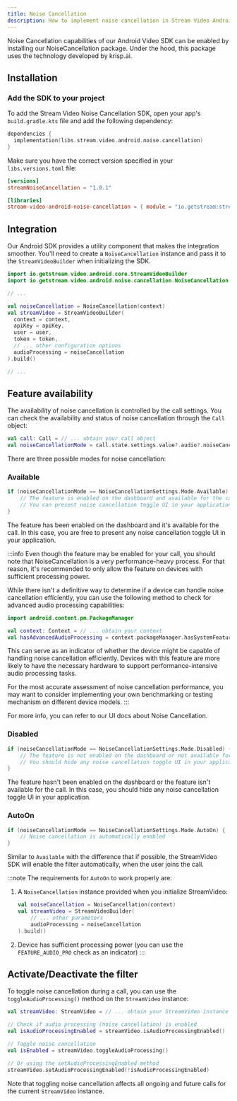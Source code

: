 ```yaml
---
title: Noise Cancellation
description: How to implement noise cancellation in Stream Video Android SDK
---
```


Noise Cancellation capabilities of our Android Video SDK can be enabled by installing our NoiseCancellation package. Under the hood, this package uses the technology developed by krisp.ai.

## Installation

### Add the SDK to your project

To add the Stream Video Noise Cancellation SDK, open your app's `build.gradle.kts` file and add the following dependency:
```kotlin
dependencies {
  implementation(libs.stream.video.android.noise.cancellation)
}
```

Make sure you have the correct version specified in your `libs.versions.toml` file:

```toml
[versions]
streamNoiseCancellation = "1.0.1"

[libraries]
stream-video-android-noise-cancellation = { module = "io.getstream:stream-video-android-noise-cancellation", version.ref = "streamNoiseCancellation" }
```

## Integration

Our Android SDK provides a utility component that makes the integration smoother. You'll need to create a `NoiseCancellation` instance and pass it to the `StreamVideoBuilder` when initializing the SDK.
```kotlin
import io.getstream.video.android.core.StreamVideoBuilder
import io.getstream.video.android.noise.cancellation.NoiseCancellation

// ...

val noiseCancellation = NoiseCancellation(context)
val streamVideo = StreamVideoBuilder(
  context = context,
  apiKey = apiKey,
  user = user,
  token = token,
  // ... other configuration options
  audioProcessing = noiseCancellation
).build()

// ...
```

## Feature availability

The availability of noise cancellation is controlled by the call settings. You can check the availability and status of noise cancellation through the `Call` object:

```kotlin
val call: Call = // ... obtain your call object
val noiseCancellationMode = call.state.settings.value?.audio?.noiseCancellation?.mode
```

There are three possible modes for noise cancellation:

### Available

```kotlin
if (noiseCancellationMode == NoiseCancellationSettings.Mode.Available) {
    // The feature is enabled on the dashboard and available for the call
    // You can present noise cancellation toggle UI in your application
}
```

The feature has been enabled on the dashboard and it's available for the call. In this case, you are free to present any noise cancellation toggle UI in your application.

:::info
Even though the feature may be enabled for your call, you should note that NoiseCancellation is a very performance-heavy process. For that reason, it's recommended to only allow the feature on devices with sufficient processing power.

While there isn't a definitive way to determine if a device can handle noise cancellation efficiently, you can use the following method to check for advanced audio processing capabilities:

```kotlin
import android.content.pm.PackageManager

val context: Context = // ... obtain your context
val hasAdvancedAudioProcessing = context.packageManager.hasSystemFeature(PackageManager.FEATURE_AUDIO_PRO)
```

This can serve as an indicator of whether the device might be capable of handling noise cancellation efficiently. Devices with this feature are more likely to have the necessary hardware to support performance-intensive audio processing tasks.

For the most accurate assessment of noise cancellation performance, you may want to consider implementing your own benchmarking or testing mechanism on different device models.
:::

For more info, you can refer to our UI docs about Noise Cancellation.

### Disabled

````kotlin
if (noiseCancellationMode == NoiseCancellationSettings.Mode.Disabled) {
    // The feature is not enabled on the dashboard or not available for the call
    // You should hide any noise cancellation toggle UI in your application
}
````

The feature hasn't been enabled on the dashboard or the feature isn't available for the call. In this case, you should hide any noise cancellation toggle UI in your application.

### AutoOn

````kotlin
if (noiseCancellationMode == NoiseCancellationSettings.Mode.AutoOn) {
    // Noise cancellation is automatically enabled
}
````

Similar to `Available` with the difference that if possible, the StreamVideo SDK will enable the filter automatically, when the user joins the call.

:::note
The requirements for `AutoOn` to work properly are:

1. A `NoiseCancellation` instance provided when you initialize StreamVideo:
   ```kotlin
   val noiseCancellation = NoiseCancellation(context)
   val streamVideo = StreamVideoBuilder(
       // ... other parameters
       audioProcessing = noiseCancellation
   ).build()
   ```
2. Device has sufficient processing power (you can use the `FEATURE_AUDIO_PRO` check as an indicator)
:::


## Activate/Deactivate the filter

To toggle noise cancellation during a call, you can use the `toggleAudioProcessing()` method on the `StreamVideo` instance:

```kotlin
val streamVideo: StreamVideo = // ... obtain your StreamVideo instance

// Check if audio processing (noise cancellation) is enabled
val isAudioProcessingEnabled = streamVideo.isAudioProcessingEnabled()

// Toggle noise cancellation
val isEnabled = streamVideo.toggleAudioProcessing()

// Or using the setAudioProcessingEnabled method
streamVideo.setAudioProcessingEnabled(!isAudioProcessingEnabled)
```

Note that toggling noise cancellation affects all ongoing and future calls for the current `StreamVideo` instance.

